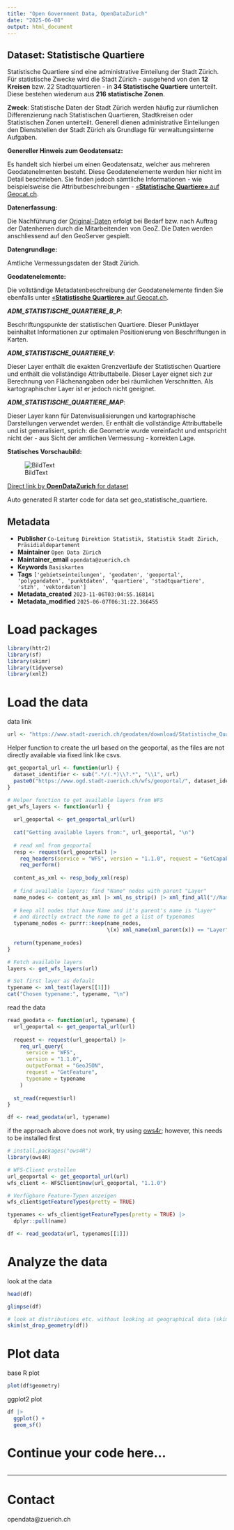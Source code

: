 ```yaml
---
title: "Open Government Data, OpenDataZurich"
date: "2025-06-08"
output: html_document
---
```


## Dataset: Statistische Quartiere

Statistische Quartiere sind eine administrative Einteilung der Stadt Zürich.
Für statistische Zwecke wird die Stadt Zürich - ausgehend von den **12 Kreisen** bzw. 22 Stadtquartieren - in **34 Statistische Quartiere** unterteilt. Diese bestehen wiederum aus **216 statistische Zonen**. 

**Zweck**: Statistische Daten der Stadt Zürich werden häufig zur räumlichen Differenzierung nach Statistischen Quartieren, Stadtkreisen oder Statistischen Zonen unterteilt. Generell dienen administrative Einteilungen den Dienststellen der Stadt Zürich als Grundlage für verwaltungsinterne Aufgaben.

**Genereller Hinweis zum Geodatensatz:**

Es handelt sich hierbei um einen Geodatensatz, welcher aus mehreren Geodatenelmenten besteht. Diese Geodatenelemente werden hier nicht im Detail beschrieben. Sie finden jedoch sämtliche Informationen - wie beispielsweise die Attributbeschreibungen - [«**Statistische Quartiere»** auf Geocat.ch](https://www.geocat.ch/geonetwork/srv/ger/catalog.search#/metadata/fd1a94fe-4bd4-4a40-99af-8b859dfe82a7).
			   

**Datenerfassung:**

Die Nachführung der <a href='http://geometa.stzh.ch/geodatensatz/show?nbid=4963' target='_blank'>Original-Daten</a> erfolgt bei Bedarf bzw. nach Auftrag der Datenherren durch die Mitarbeitenden von GeoZ. Die Daten werden anschliessend auf den GeoServer gespielt.

**Datengrundlage:**

Amtliche Vermessungsdaten der Stadt Zürich.

**Geodatenelemente:**

Die vollständige Metadatenbeschreibung der Geodatenelemente finden Sie ebenfalls unter [«**Statistische Quartiere»** auf Geocat.ch](https://www.geocat.ch/geonetwork/srv/ger/md.viewer#/full_view/fd1a94fe-4bd4-4a40-99af-8b859dfe82a7).

***ADM_STATISTISCHE_QUARTIERE_B_P***: 

Beschriftungspunkte der statistischen Quartiere. Dieser Punktlayer beinhaltet Informationen zur optimalen Positionierung von Beschriftungen in Karten.


***ADM_STATISTISCHE_QUARTIERE_V***: 

Dieser Layer enthält die exakten Grenzverläufe der Statistischen Quartiere und enthält die vollständige Attributtabelle.
Dieser Layer eignet sich zur Berechnung von Flächenangaben oder bei räumlichen Verschnitten. Als kartographischer Layer ist er jedoch nicht geeignet.


***ADM_STATISTISCHE_QUARTIERE_MAP***: 

Dieser Layer kann für Datenvisualisierungen und kartographische Darstellungen verwendet werden. Er enthält die vollständige Attributtabelle und ist generalisiert, sprich: die Geometrie wurde vereinfacht und entspricht nicht der - aus Sicht der amtlichen Vermessung - korrekten Lage. 




**Statisches Vorschaubild:**

![BildText](https://www.gis.stadt-zuerich.ch/zueriplan_docs/geocat/fd1a94fe-4bd4-4a40-99af-8b859dfe82a7.png)



[Direct link by **OpenDataZurich** for dataset](https://data.stadt-zuerich.ch/dataset/geo_statistische_quartiere)

Auto generated R starter code for data set geo_statistische_quartiere.

## Metadata

- **Publisher** `Co-Leitung Direktion Statistik, Statistik Stadt Zürich, Präsidialdepartement`
- **Maintainer** `Open Data Zürich`
- **Maintainer_email** `opendata@zuerich.ch`
- **Keywords** `Basis­karten`
- **Tags** `['gebietseinteilungen', 'geodaten', 'geoportal', 'polygondaten', 'punktdaten', 'quartiere', 'stadtquartiere', 'stzh', 'vektordaten']`
- **Metadata_created** `2023-11-06T03:04:55.168141`
- **Metadata_modified** `2025-06-07T06:31:22.366455`


# Load packages

```r
library(httr2)
library(sf)
library(skimr)
library(tidyverse)
library(xml2)
```

# Load the data

data link
```r
url <- "https://www.stadt-zuerich.ch/geodaten/download/Statistische_Quartiere?format=geojson_link"
```


Helper function to create the url based on the geoportal, as the files are not directly available via fixed link like csvs.
```r
get_geoportal_url <- function(url) {
  dataset_identifier <- sub(".*/(.*)\\?.*", "\\1", url)
  paste0("https://www.ogd.stadt-zuerich.ch/wfs/geoportal/", dataset_identifier)
}
```

```r
# Helper function to get available layers from WFS
get_wfs_layers <- function(url) {
  
  url_geoportal <- get_geoportal_url(url)
  
  cat("Getting available layers from:", url_geoportal, "\n")
  
  # read xml from geoportal
  resp <- request(url_geoportal) |> 
    req_headers(service = "WFS", version = "1.1.0", request = "GetCapabilities") |> 
    req_perform()
  
  content_as_xml <- resp_body_xml(resp)
  
  # find available layers: find "Name" nodes with parent "Layer"
  name_nodes <- content_as_xml |> xml_ns_strip() |> xml_find_all("//Name")
  
  # keep all nodes that have Name and it's parent's name is "Layer"
  # and directly extract the name to get a list of typenames
  typename_nodes <- purrr::keep(name_nodes,
                                \(x) xml_name(xml_parent(x)) == "Layer")
  
  return(typename_nodes)
}

# Fetch available layers
layers <- get_wfs_layers(url)

# Set first layer as default
typename <- xml_text(layers[[1]])
cat("Chosen typename:", typename, "\n")
```

read the data
```r
read_geodata <- function(url, typename) {
  url_geoportal <- get_geoportal_url(url)
  
  request <- request(url_geoportal) |>
    req_url_query(
      service = "WFS",
      version = "1.1.0",
      outputFormat = "GeoJSON",
      request = "GetFeature",
      typename = typename
    )
  
  st_read(request$url)
}

df <- read_geodata(url, typename)
```

if the approach above does not work, try using [ows4r](https://eblondel.github.io/ows4R/); however, this needs to be installed first
```r
# install.packages("ows4R")
library(ows4R)

# WFS-Client erstellen
url_geoportal <- get_geoportal_url(url)
wfs_client <- WFSClient$new(url_geoportal, "1.1.0")

# Verfügbare Feature-Typen anzeigen
wfs_client$getFeatureTypes(pretty = TRUE)

typenames <- wfs_client$getFeatureTypes(pretty = TRUE) |> 
  dplyr::pull(name)

df <- read_geodata(url, typenames[[1]])
```

# Analyze the data

look at the data
```r
head(df)
```

```r
glimpse(df)
```

```r
# look at distributions etc. without looking at geographical data (skim cannot deal with geometries)
skim(st_drop_geometry(df))
```

# Plot data

base R plot
```r
plot(df$geometry)
```

ggplot2 plot
```r
df |>
  ggplot() +
  geom_sf()
```

# Continue your code here...

```r

```

------------------------------------------------------------------------

# Contact

opendata@zuerich.ch
